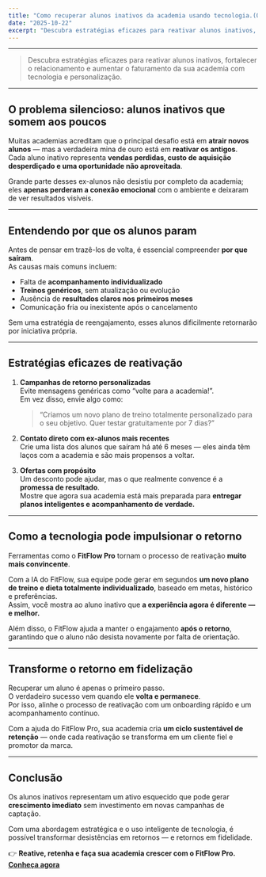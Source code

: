 ---
title: "Como recuperar alunos inativos da academia usando tecnologia.(O método para reativar alunos inativos e aumentar sua receita mensal)"
date: "2025-10-22"
excerpt: "Descubra estratégias eficazes para reativar alunos inativos, fortalecer o relacionamento e aumentar o faturamento da sua academia com tecnologia e personalização. Aprenda como usar treinos personalizados para reconquistar alunos que pararam. "
---

---

> Descubra estratégias eficazes para reativar alunos inativos, fortalecer o relacionamento e aumentar o faturamento da sua academia com tecnologia e personalização.

---

## O problema silencioso: alunos inativos que somem aos poucos

Muitas academias acreditam que o principal desafio está em **atrair novos alunos** — mas a verdadeira mina de ouro está em **reativar os antigos**.  
Cada aluno inativo representa **vendas perdidas, custo de aquisição desperdiçado e uma oportunidade não aproveitada**.

Grande parte desses ex-alunos não desistiu por completo da academia; eles **apenas perderam a conexão emocional** com o ambiente e deixaram de ver resultados visíveis.

---

## Entendendo por que os alunos param

Antes de pensar em trazê-los de volta, é essencial compreender **por que saíram**.  
As causas mais comuns incluem:

- Falta de **acompanhamento individualizado**
- **Treinos genéricos**, sem atualização ou evolução
- Ausência de **resultados claros nos primeiros meses**
- Comunicação fria ou inexistente após o cancelamento

Sem uma estratégia de reengajamento, esses alunos dificilmente retornarão por iniciativa própria.

---

## Estratégias eficazes de reativação

1. **Campanhas de retorno personalizadas**  
   Evite mensagens genéricas como “volte para a academia!”.  
   Em vez disso, envie algo como:  
   > “Criamos um novo plano de treino totalmente personalizado para o seu objetivo. Quer testar gratuitamente por 7 dias?”

2. **Contato direto com ex-alunos mais recentes**  
   Crie uma lista dos alunos que saíram há até 6 meses — eles ainda têm laços com a academia e são mais propensos a voltar.

3. **Ofertas com propósito**  
   Um desconto pode ajudar, mas o que realmente convence é a **promessa de resultado**.  
   Mostre que agora sua academia está mais preparada para **entregar planos inteligentes e acompanhamento de verdade.**

---

## Como a tecnologia pode impulsionar o retorno

Ferramentas como o **FitFlow Pro** tornam o processo de reativação **muito mais convincente**.

Com a IA do FitFlow, sua equipe pode gerar em segundos **um novo plano de treino e dieta totalmente individualizado**, baseado em metas, histórico e preferências.  
Assim, você mostra ao aluno inativo que **a experiência agora é diferente — e melhor.**

Além disso, o FitFlow ajuda a manter o engajamento **após o retorno**, garantindo que o aluno não desista novamente por falta de orientação.

---

## Transforme o retorno em fidelização

Recuperar um aluno é apenas o primeiro passo.  
O verdadeiro sucesso vem quando ele **volta e permanece**.  
Por isso, alinhe o processo de reativação com um onboarding rápido e um acompanhamento contínuo.

Com a ajuda do FitFlow Pro, sua academia cria **um ciclo sustentável de retenção** — onde cada reativação se transforma em um cliente fiel e promotor da marca.

---

## Conclusão

Os alunos inativos representam um ativo esquecido que pode gerar **crescimento imediato** sem investimento em novas campanhas de captação.

Com uma abordagem estratégica e o uso inteligente de tecnologia, é possível transformar desistências em retornos — e retornos em fidelidade.

👉 **Reative, retenha e faça sua academia crescer com o FitFlow Pro.**  
[**Conheça agora**](https://fitflowpro.com.br)
